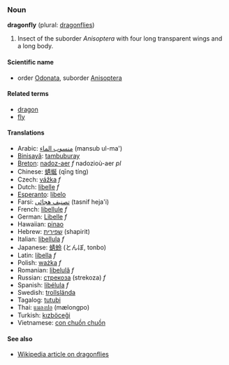 ===Noun===
'''dragonfly''' (plural: [[dragonflies]])

# Insect of the suborder ''Anisoptera'' with four long transparent wings and a long body.

====Scientific name====
*order [[Odonata]], suborder [[Anisoptera]]

====Related terms====
*[[dragon]]
*[[fly]]

====Translations====
*Arabic: [[منسوب الماء]] (mansub ul-ma')
*[[Binisayâ]]: [[tambuburay]]
*[[Breton]]: [[nadoz-aer]] ''f'' nadozioù-aer ''pl''
*Chinese: [[蜻蜒]] (qīng tíng)
*Czech: [[vážka]] ''f''
*Dutch: [[libelle]] ''f''
*[[Esperanto]]: [[libelo]]
*Farsi: [[تصنيف هجائی]] (tasnif heja'i)
*French: [[libellule]] ''f''
*German: [[Libelle]] ''f''
*Hawaiian: [[pinao]]
*Hebrew: [[שפירית]] (shapirit)
*Italian: [[libellula]] ''f''
*Japanese: [[蜻蛉]] (とんぼ, tonbo)
*Latin: [[libella]] ''f''
*Polish: [[ważka]] ''f''
*Romanian: [[libelulă]] ''f''
*Russian: [[стрекоза]] (strekoza) ''f''
*Spanish: [[libélula]] ''f''
*Swedish: [[trollslända]]
*Tagalog: [[tutubi]]
*Thai: [[แมลงปอ]] (mælongpo)
*Turkish: [[kızböceği]]
*Vietnamese: [[con chuồn chuồn]]

====See also====
*[[w:dragonfly|Wikipedia article on dragonflies]]